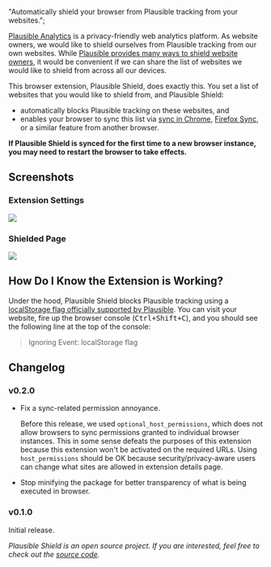   "Automatically shield your browser from Plausible tracking from your websites.";

[Plausible Analytics][] is a privacy-friendly web analytics platform. As website owners, we would
like to shield ourselves from Plausible tracking from our own websites. While [Plausible provides
many ways to shield website owners](https://plausible.io/docs/excluding), it would be convenient if
we can share the list of websites we would like to shield from across all our devices.

This browser extension, Plausible Shield, does exactly this. You set a list of websites that you
would like to shield from, and Plausible Shield:

- automatically blocks Plausible tracking on these websites, and
- enables your browser to sync this list via [sync in
  Chrome](https://support.google.com/chrome/answer/185277?hl=en&co=GENIE.Platform%3DDesktop),
  [Firefox Sync](https://www.mozilla.org/en-US/firefox/features/sync/), or a similar feature from
  another browser.

**If Plausible Shield is synced for the first time to a new browser instance, you may need to
restart the browser to take effects.**

## Screenshots

### Extension Settings

![](./screenshots/options.png)

### Shielded Page

![](./screenshots/page.png)

## How Do I Know the Extension is Working?

Under the hood, Plausible Shield blocks Plausible tracking using a [localStorage flag officially
supported by Plausible](https://plausible.io/docs/excluding-localstorage). You can visit your
website, fire up the browser console (<kbd>Ctrl+Shift+C</kbd>), and you should see the following
line at the top of the console:

> Ignoring Event: localStorage flag

## Changelog

### v0.2.0

- Fix a sync-related permission annoyance.

  Before this release, we used `optional_host_permissions`, which does not allow browsers to sync
  permissions granted to individual browser instances. This in some sense defeats the purposes of
  this extension because this extension won't be activated on the required URLs. Using
  `host_permissions` should be OK because security/privacy-aware users can change what sites are
  allowed in extension details page.

- Stop minifying the package for better transparency of what is being executed in browser.

### v0.1.0

Initial release.

_Plausible Shield is an open source project. If you are interested, feel free to check out the
[source code](https://github.com/8hobbies/plausible-shield)._

[Plausible Analytics]: https://www.plausible.io
